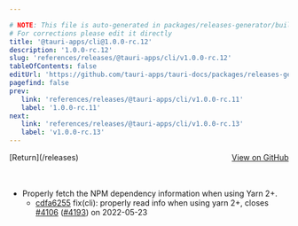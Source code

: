 ```yaml
---

# NOTE: This file is auto-generated in packages/releases-generator/build.ts
# For corrections please edit it directly
title: '@tauri-apps/cli@1.0.0-rc.12'
description: '1.0.0-rc.12'
slug: 'references/releases/@tauri-apps/cli/v1.0.0-rc.12'
tableOfContents: false
editUrl: 'https://github.com/tauri-apps/tauri-docs/packages/releases-generator/build.ts'
pagefind: false
prev:
   link: 'references/releases/@tauri-apps/cli/v1.0.0-rc.11'
   label: '1.0.0-rc.11'
next:
   link: 'references/releases/@tauri-apps/cli/v1.0.0-rc.13'
   label: 'v1.0.0-rc.13'
---
```


			

<ReleaseSidebar slug="references/releases/@tauri-apps/cli"  packageName="@tauri-apps/cli" />

<div style="margin-bottom:3rem; display: flex; justify-content: space-between; align-items: center"><span>[Return](/releases)</span><span><a href="https://github.com/tauri-apps/tauri/releases/tag/@tauri-apps/cli-v1.0.0-rc.12">View on GitHub</a></span></div>

- Properly fetch the NPM dependency information when using Yarn 2+.
  - [cdfa6255](https://www.github.com/tauri-apps/tauri/commit/cdfa62551115586725bd3e4c04f12c5256f20790) fix(cli): properly read info when using yarn 2+, closes [#4106](https://www.github.com/tauri-apps/tauri/pull/4106) ([#4193](https://www.github.com/tauri-apps/tauri/pull/4193)) on 2022-05-23

